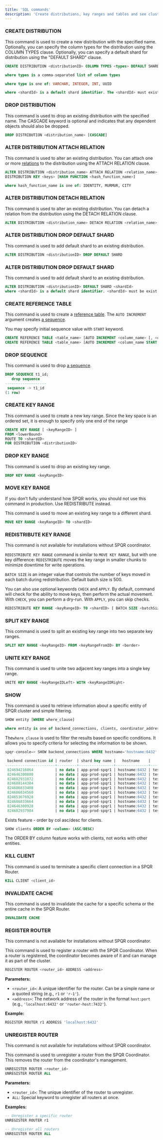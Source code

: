 ```yaml
---
title: 'SQL commands'
description: 'Create distributions, key ranges and tables and see cluster info'
---
```


### CREATE DISTRIBUTION

This command is used to create a new distribution with the specified name. Optionally, you can specify the column types for the distribution using the COLUMN TYPES clause. Optionally, you can specify a default shard for distribution using the "DEFAULT SHARD" clause.

```sql
CREATE DISTRIBUTION <distributionID> COLUMN TYPES <types> DEFAULT SHARD <shardId>

where types is a comma-separated list of column types

where type is one of: VARCHAR, INTEGER, INT, UUID

where <shardId> is a default shard identifier. The <shardId> must exist.
```

### DROP DISTRIBUTION

This command is used to drop an existing distribution with the specified name. The CASCADE keyword is optional and indicates that any dependent objects should also be dropped.

```sql
DROP DISTRIBUTION <distribution_name> [CASCADE]
```

### ALTER DISTRIBUTION ATTACH RELATION

This command is used to alter an existing distribution. You can attach one or more [relations](/sharding/sharded_tables) to the distribution using the ATTACH RELATION clause.

```sql
ALTER DISTRIBUTION <distribution_name> ATTACH RELATION <relation_name> [, <relation_name> ...] 
DISTRIBUTION KEY <keys> [HASH FUNCTION <hash_function_name>]

where hash_function_name is one of: IDENTITY, MURMUR, CITY
```

### ALTER DISTRIBUTION DETACH RELATION

This command is used to alter an existing distribution. You can detach a relation from the distribution using the DETACH RELATION clause.

```sql
ALTER DISTRIBUTION <distribution_name> DETACH RELATION <relation_name>
```

### ALTER DISTRIBUTION DROP DEFAULT SHARD
This command is used to add default shard to an existing distribution.

```sql
ALTER DISTRIBUTION <distributionID> DROP DEFAULT SHARD
```

### ALTER DISTRIBUTION DROP DEFAULT SHARD
This command is used to add default shard to an existing distribution.

```sql
ALTER DISTRIBUTION <distributionID> DEFAULT SHARD <shardId>
where <shardId> is a default shard identifier. <shardId> must be exist 
```

### CREATE REFERENCE TABLE

This command is used to create a [reference table](/sharding/reference_tables). The `AUTO INCREMENT` argument creates [a sequence](/sharding/reference_tables#sequences).

<Note>You may specify initial sequence value with `START` keyword.</Note>

```sql
CREATE REFERENCE TABLE <table_name> [AUTO INCREMENT <column_name> [, <column_name> ...] >]
CREATE REFERENCE TABLE <table_name> [AUTO INCREMENT <column_name START start_value> [, <column_name START start_value> ...] >]
```

### DROP SEQUENCE

This command is used to drop [a sequence](/sharding/reference_tables#sequences).

```sql
DROP SEQUENCE t1_id;
   drop sequence   
-------------------
 sequence -> t1_id
(1 row)
```

### CREATE KEY RANGE

This command is used to create a new key range. Since the key space is an ordered set, it is enough to specify only one end of the range

```sql
CREATE KEY RANGE [ <keyRangeID> ]
FROM <lowerBound>
ROUTE TO <shardID> 
FOR DISTRIBUTION <distributionID>
```

### DROP KEY RANGE

This command is used to drop an existing key range.

```sql
DROP KEY RANGE <keyRangeID>
```

### MOVE KEY RANGE

<Warning>If you don’t fully understand how SPQR works, you should not use this command in production. Use REDISTRIBUTE instead. </Warning>

This command is used to move an existing key range to a different shard.

```sql
MOVE KEY RANGE <keyRangeID> TO <shardID>
```

### REDISTRIBUTE KEY RANGE

<Warning>This command is not available for installations without SPQR coordinator.</Warning>

`REDISTRIBUTE KEY RANGE` command is similar to `MOVE KEY RANGE`, but with one key difference: `REDISTRIBUTE` moves the key range in smaller chunks to minimize downtime for write operations.

`BATCH SIZE` is an integer value that controls the number of keys moved in each batch during redistribution. Default batch size is 500.

You can also use optional keywords `CHECK` and `APPLY`. By default, command will check for the ability to move keys, then perform the actual movement. With `CHECK`, you can perform a dry-run.
With `APPLY`, you can skip checks.

```sql
REDISTRIBUTE KEY RANGE <keyRangeID> TO <shardID> [ BATCH SIZE <batchSize> ] [ CHECK | APPLY ];
```

### SPLIT KEY RANGE

This command is used to split an existing key range into two separate key ranges.

```sql
SPLIT KEY RANGE <keyRangeID> FROM <keyRangeFromID> BY <border>
```

### UNITE KEY RANGE

This command is used to unite two adjacent key ranges into a single key range.

```sql
UNITE KEY RANGE <keyRangeIDLeft> WITH <keyRangeIDRight>
```

### SHOW

This command is used to retrieve information about a specific entity of SPQR cluster and simple filtering.

```sql
SHOW entity [WHERE where_clause]

where entity is one of backend_connections, clients, coordinator_address, databases, distributions, hosts, instance, is_read_only, key_ranges, move_stats, move_task, pools, prepared_statements, reference_relations, relations, routers, sequences, sharding_rules, shards, status, task_group, time_quantiles, tsa_cache, users, version:
```

The`where_clause` is used to filter the results based on specific conditions. It allows you to specify criteria for selecting the information to be shown.

```sql
spqr-console=> SHOW backend_connections WHERE hostname='hostname:6432'

 backend connection id | router  | shard key name |   hostname    |     user     | dbname | sync | tx_served | tx status
-----------------------+---------+----------------+---------------+--------------+--------+------+-----------+-----------
 824694216064          | no data | app-prod-spqr1 | hostname:6432 | test_app_app | testdb | 0    | 10102     | IDLE
 824646300800          | no data | app-prod-spqr1 | hostname:6432 | test_app_app | testdb | 0    | 7508      | IDLE
 824682931072          | no data | app-prod-spqr1 | hostname:6432 | test_app_app | testdb | 0    | 16623     | IDLE
 824688144384          | no data | app-prod-spqr1 | hostname:6432 | test_app_app | testdb | 0    | 10112     | IDLE
 824686833408          | no data | app-prod-spqr1 | hostname:6432 | test_app_app | testdb | 0    | 21080     | IDLE
 824686834560          | no data | app-prod-spqr1 | hostname:6432 | test_app_app | testdb | 0    | 21069     | IDLE
 824653676928          | no data | app-prod-spqr1 | hostname:6432 | test_app_app | testdb | 0    | 34227     | IDLE
 824686833664          | no data | app-prod-spqr1 | hostname:6432 | test_app_app | testdb | 0    | 21060     | IDLE
 824646300928          | no data | app-prod-spqr1 | hostname:6432 | test_app_app | testdb | 0    | 8003      | IDLE
 824682937984          | no data | app-prod-spqr1 | hostname:6432 | test_app_app | testdb | 0    | 7622      | IDLE
```

Exists feature - order by col asc/desc for clients.

```sql
SHOW clients ORDER BY <column> (ASC/DESC)
```

The ORDER BY column feature works with clients, not works with other entities.

### KILL CLIENT

This command is used to terminate a specific client connection in a SPQR Router.

```sql
KILL CLIENT <client_id>
```
### INVALIDATE CACHE

This command is used to invalidate the cache for a specific schema or the entire cache in the SPQR Router.

```sql
INVALIDATE CACHE
```

### REGISTER ROUTER

<Warning>This command is not available for installations without SPQR coordinator.</Warning>

This command is used to register a router with the SPQR Coordinator. When a router is registered, the coordinator becomes aware of it and can manage it as part of the cluster.

```sql
REGISTER ROUTER <router_id> ADDRESS <address>
```

**Parameters:**
- `<router_id>`: A unique identifier for the router. Can be a simple name or a quoted string (e.g., `r1` or `'r-1'`).
- `<address>`: The network address of the router in the format `host:port` (e.g., `'localhost:6432'` or `'router-host:7432'`).

**Example:**
```sql
REGISTER ROUTER r1 ADDRESS 'localhost:6432'
```

### UNREGISTER ROUTER

<Warning>This command is not available for installations without SPQR coordinator.</Warning>

This command is used to unregister a router from the SPQR Coordinator. This removes the router from the coordinator's management.

```sql
UNREGISTER ROUTER <router_id>
UNREGISTER ROUTER ALL
```

**Parameters:**
- `<router_id>`: The unique identifier of the router to unregister.
- `ALL`: Special keyword to unregister all routers at once.

**Examples:**
```sql
-- Unregister a specific router
UNREGISTER ROUTER r1

-- Unregister all routers
UNREGISTER ROUTER ALL
```
